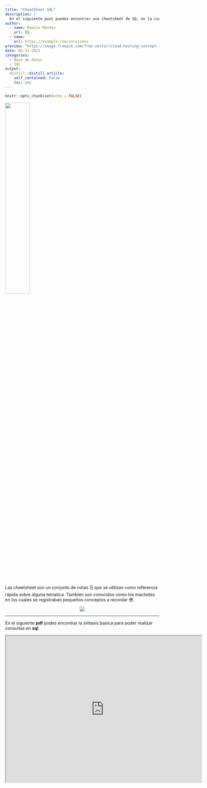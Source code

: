 ```yaml
---
title: "CheatSheet SQL"
description: |
  En el siguiente post puedes encontrar una cheetsheet de SQ, en la cual puedes encontrar un resumen y ejemplos de la sintaxis de SQL. 
author:
  - name: Romina Mendez
    url: {}
  - name: ''
    url: https://example.com/norajones
preview: "https://image.freepik.com/free-vector/cloud-hosting-concept-illustration_114360-730.jpg"
date: 02-21-2021
categories:
  - Base de datos
  - SQL
output:
  distill::distill_article:
    self_contained: False
    toc: yes
---
```


```r
knitr::opts_chunk$set(echo = FALSE)
```

[![](https://img.shields.io/badge/Buy%20Me%20A%20Coffee-support%20my%20work-FFDD00?style=flat&labelColor=101010&logo=buy-me-a-coffee&logoColor=white){width="40%"}](https://www.buymeacoffee.com/r0mymendez)

Las cheetsheet son un conjunto de notas 🗒 que se utilizan como referencia rápida sobre alguna tematica. También son conocidos como los machetes en los cuales se registraban pequeños conceptos a recordar 😎.

<center>

![](https://media.giphy.com/media/IqFH0yMll9wl2/giphy.gif)

</center>

------------------------------------------------------------------------

En el siguiente **pdf** podes encontrar la sintaxis basica para poder realizar consultas en **sql**

<iframe src="https://drive.google.com/file/d/1uB3UQRuZDP05Rqa2TcPGMWMzOOsuKIig/preview" width="640" height="480">

</iframe>
